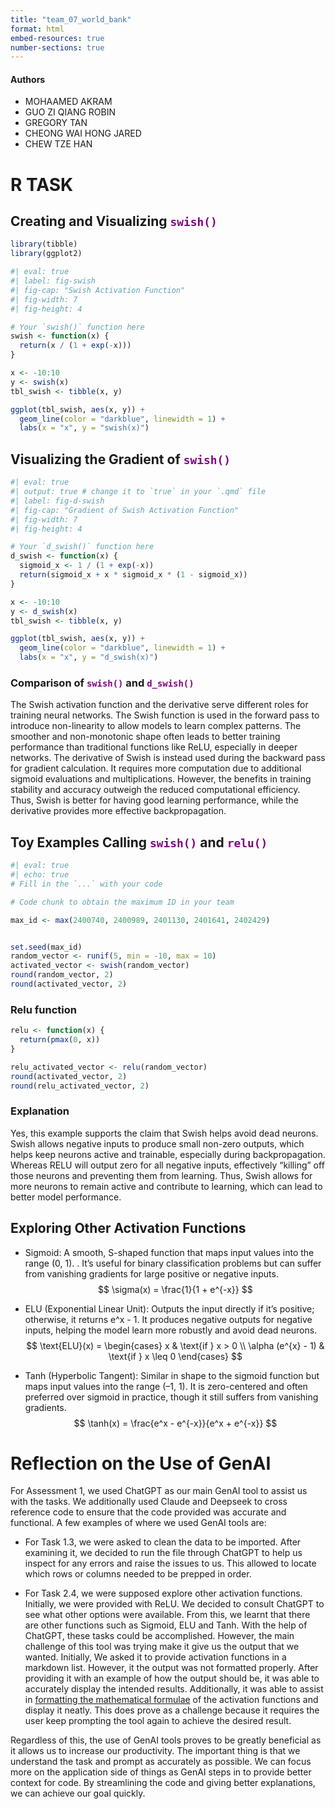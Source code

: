 ---
title: "team_07_world_bank"
format: html
embed-resources: true
number-sections: true
---

#### Authors {-}
- MOHAAMED AKRAM
- GUO ZI QIANG ROBIN
- GREGORY TAN
- CHEONG WAI HONG JARED
- CHEW TZE HAN


# R TASK

## Creating and Visualizing <code style="color: purple; font-weight: bold;">swish()</code>

```{r}

library(tibble)
library(ggplot2)

#| eval: true
#| label: fig-swish
#| fig-cap: "Swish Activation Function"
#| fig-width: 7
#| fig-height: 4

# Your `swish()` function here
swish <- function(x) {
  return(x / (1 + exp(-x)))
}

x <- -10:10
y <- swish(x)
tbl_swish <- tibble(x, y)

ggplot(tbl_swish, aes(x, y)) +
  geom_line(color = "darkblue", linewidth = 1) +
  labs(x = "x", y = "swish(x)")
```

## Visualizing the Gradient of <code style="color: purple; font-weight: bold;">swish()</code>


```{r}
#| eval: true
#| output: true # change it to `true` in your `.qmd` file
#| label: fig-d-swish
#| fig-cap: "Gradient of Swish Activation Function"
#| fig-width: 7
#| fig-height: 4

# Your `d_swish()` function here
d_swish <- function(x) {
  sigmoid_x <- 1 / (1 + exp(-x))
  return(sigmoid_x + x * sigmoid_x * (1 - sigmoid_x))
}

x <- -10:10
y <- d_swish(x)
tbl_swish <- tibble(x, y)

ggplot(tbl_swish, aes(x, y)) +
  geom_line(color = "darkblue", linewidth = 1) +
  labs(x = "x", y = "d_swish(x)")
```

### Comparison of <code style="color: purple; font-weight: bold;">swish()</code> and <code style="color: purple; font-weight: bold;">d_swish()</code> {-}

The Swish activation function and the derivative serve different roles for training neural networks. The Swish function is used in the forward pass to introduce non-linearity to allow models to learn complex patterns. The smoother and non-monotonic shape often leads to better training performance than traditional functions like ReLU, especially in deeper networks. The derivative of Swish is instead used during the backward pass for gradient calculation. It requires more computation due to additional sigmoid evaluations and multiplications. However, the benefits in training stability and accuracy outweigh the reduced computational efficiency. Thus, Swish is better for having good learning performance, while the derivative provides more effective backpropagation.

## Toy Examples Calling <code style="color: purple; font-weight: bold;">swish()</code> and <code style="color: purple; font-weight: bold;">relu()</code>


```{r}
#| eval: true
#| echo: true
# Fill in the `...` with your code

# Code chunk to obtain the maximum ID in your team 

max_id <- max(2400740, 2400989, 2401130, 2401641, 2402429)


set.seed(max_id)
random_vector <- runif(5, min = -10, max = 10)
activated_vector <- swish(random_vector)
round(random_vector, 2)
round(activated_vector, 2)
```
### Relu function {-}

```{R}

relu <- function(x) {
  return(pmax(0, x))
}

relu_activated_vector <- relu(random_vector)
round(activated_vector, 2)
round(relu_activated_vector, 2)
```
### Explanation {-}
Yes, this example supports the claim that Swish helps avoid dead neurons. Swish allows negative inputs to produce small non-zero outputs, which helps keep neurons active and trainable, especially during backpropagation. Whereas RELU will output zero for all negative inputs, effectively "killing" off those neurons and preventing them from learning. Thus, Swish allows for more neurons to remain active and contribute to learning, which can lead to better model performance.


## Exploring Other Activation Functions

-   Sigmoid: A smooth, S-shaped function that maps input values into the range (0, 1). . It's useful for binary classification problems but can suffer from vanishing gradients for large positive or negative inputs.
$$
\sigma(x) = \frac{1}{1 + e^{-x}}
$$

-   ELU (Exponential Linear Unit): Outputs the input directly if it’s positive; otherwise, it returns e^x - 1. It produces negative outputs for negative inputs, helping the model learn more robustly and avoid dead neurons.
$$
\text{ELU}(x) = 
\begin{cases} 
x & \text{if } x > 0 \\
\alpha (e^{x} - 1) & \text{if } x \leq 0
\end{cases}
$$


-   Tanh (Hyperbolic Tangent): Similar in shape to the sigmoid function but maps input values into the range (–1, 1). It is zero-centered and often preferred over sigmoid in practice, though it still suffers from vanishing gradients.
$$
\tanh(x) = \frac{e^x - e^{-x}}{e^x + e^{-x}}
$$


# Reflection on the Use of GenAI

For Assessment 1, we used ChatGPT as our main GenAI tool to assist us with the tasks. We additionally used Claude and Deepseek to cross reference code to ensure that the code provided was accurate and functional. A few examples of where we used GenAI tools are:

- For Task 1.3, we were asked to clean the data to be imported. After examining it, we decided to run the file through ChatGPT to help us inspect for any errors and raise the issues to us. This allowed to locate which rows or columns needed to be prepped in order. 

- For Task 2.4, we were supposed explore other activation functions. Initially, we were provided with ReLU. We decided to consult ChatGPT to see what other options were available. From this, we learnt that there are other functions such as Sigmoid, ELU and Tanh. With the help of ChatGPT, these tasks could be accomplished. However, the main challenge of this tool was trying make it give us the output that we wanted. Initially, We asked it to provide activation functions in a markdown list. However, it the output was not formatted properly. After providing it with an example of how the output should be, it was able to accurately display the intended results. Additionally, it was able to assist in [formatting the mathematical formulae](https://chatgpt.com/share/684125c2-082c-800c-9823-960de831627c) of the activation functions and display it neatly. This does prove as a challenge because it requires the user keep prompting the tool again to achieve the desired result. 

Regardless of this, the use of GenAI tools proves to be greatly beneficial as it allows us to increase our productivity. The important thing is that we understand the task and prompt as accurately as possible. We can focus more on the application side of things as GenAI steps in to provide better context for code. By streamlining the code and giving better explanations, we can achieve our goal quickly.